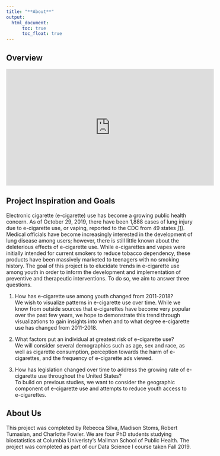 ```yaml
---
title: "**About**"
output: 
  html_document:
      toc: true
      toc_float: true
---
```


## Overview


<iframe width="560" height="315" src="https://www.youtube.com/embed/RNfQ86Tyv4U" frameborder="0" allow="accelerometer; autoplay; encrypted-media; gyroscope; picture-in-picture" allowfullscreen></iframe>

## Project Inspiration and Goals
Electronic cigarette (e-cigarette) use has become a growing public health concern. As of October 29, 2019, there have been 1,888 cases of lung injury due to e-cigarette use, or vaping, reported to the CDC from 49 states [(1)](https://www.cdc.gov/tobacco/basic_information/e-cigarettes/severe-lung-disease.html). Medical officials have become increasingly interested in the development of lung disease among users; however, there is still little known about the deleterious effects of e-cigarette use. While e-cigarettes and vapes were initially intended for current smokers to reduce tobacco dependency, these products have been massively marketed to teenagers with no smoking history. The goal of this project is to elucidate trends in e-cigarette use among youth in order to inform the development and implementation of preventive and therapeutic interventions. To do so, we aim to answer three questions. 

1. How has e-cigarette use among youth changed from 2011-2018?  
We wish to visualize patterns in e-cigarette use over time. While we know from outside sources that e-cigarettes have become very popular over the past few years, we hope to demonstrate this trend through visualizations to gain insights into when and to what degree e-cigarette use has changed from 2011-2018.

2. What factors put an individual at greatest risk of e-cigarette use?  
We will consider several demographics such as age, sex and race, as well as cigarette consumption, perception towards the harm of e-cigarettes, and the frequency of e-cigarette ads viewed.

3. How has legislation changed over time to address the growing rate of e-cigarette use throughout the United States?  
To build on previous studies, we want to consider the geographic component of e-cigarette use and attempts to reduce youth access to e-cigarettes.


## About Us

This project was completed by Rebecca Silva, Madison Stoms, Robert Tumasian, and Charlotte Fowler. We are four PhD students studying biostatistics at Columbia Univeristy's Mailman School of Public Health. The project was completed as part of our Data Science I course taken Fall 2019. 